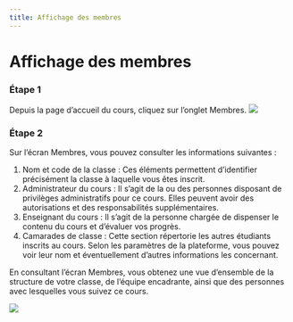 ```yaml
--- 
title: Affichage des membres
---
```



# Affichage des membres

 ### Étape 1 
 Depuis la page d’accueil du cours, cliquez sur l’onglet Membres.
![](/img/ulearning/student/member01.png)

 ### Étape 2 
 Sur l’écran Membres, vous pouvez consulter les informations suivantes :
 1. Nom et code de la classe : Ces éléments permettent d’identifier précisément la classe à laquelle vous êtes inscrit.
 2. Administrateur du cours : Il s’agit de la ou des personnes disposant de privilèges administratifs pour ce cours. Elles peuvent avoir des autorisations et des responsabilités supplémentaires.
 3. Enseignant du cours : Il s’agit de la personne chargée de dispenser le contenu du cours et d’évaluer vos progrès.
 4. Camarades de classe : Cette section répertorie les autres étudiants inscrits au cours. Selon les paramètres de la plateforme, vous pouvez voir leur nom et éventuellement d’autres informations les concernant.
 
 En consultant l’écran Membres, vous obtenez une vue d’ensemble de la structure de votre classe, de l’équipe encadrante, ainsi que des personnes avec lesquelles vous suivez ce cours.

![](/img/ulearning/student/member02.png)
